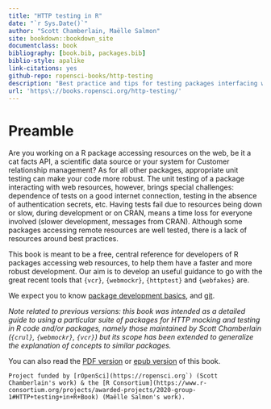 ```yaml
--- 
title: "HTTP testing in R"
date: "`r Sys.Date()`"
author: "Scott Chamberlain, Maëlle Salmon"
site: bookdown::bookdown_site
documentclass: book
bibliography: [book.bib, packages.bib]
biblio-style: apalike
link-citations: yes
github-repo: ropensci-books/http-testing
description: "Best practice and tips for testing packages interfacing web resources."
url: 'https\://books.ropensci.org/http-testing/'
---
```


# Preamble

Are you working on a R package accessing resources on the web, be it a cat facts API, a scientific data source or your system for Customer relationship management?
As for all other packages, appropriate unit testing can make your code more robust.
The unit testing of a package interacting with web resources, however, brings special challenges: 
dependence of tests on a good internet connection, testing in the absence of authentication secrets, etc.
Having tests fail due to resources being down or slow, during development or on CRAN, means a time loss for everyone involved (slower development, messages from CRAN).
Although some packages accessing remote resources are well tested, there is a lack of resources around best practices.

This book is meant to be a free, central reference for developers of R packages accessing web resources, to help them have a faster and more robust development.
Our aim is to develop an useful guidance to go with the great recent tools that `{vcr}`, `{webmockr}`, `{httptest}` and `{webfakes}` are.

We expect you to know [package development basics](https://r-pkgs.org/), and [git](https://happygitwithr.com/).

_Note related to previous versions: this book was intended as a detailed guide to using a particular suite of packages for HTTP mocking and testing in R code and/or packages, namely those maintained by Scott Chamberlain (`{crul}`, `{webmockr}`, `{vcr}`) but its scope has been extended to generalize the explanation of concepts to similar packages._

You can also read the [PDF version](/http-testing/main.pdf) or [epub version](/http-testing/main.epub) of this book.

```block
Project funded by [rOpenSci](https://ropensci.org`) (Scott Chamberlain's work) & the [R Consortium](https://www.r-consortium.org/projects/awarded-projects/2020-group-1#HTTP+testing+in+R+Book) (Maëlle Salmon's work).
```
